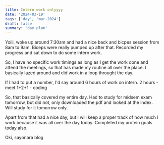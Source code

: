 ```yaml
---
title: Intern work onlyyyy
date: '2024-03-19'
tags: ['day', 'mar-2024']
draft: false
summary: 'day plan'
---
```


Yoiii, woke up around 7:30am and had a nice back and bicpes session from 8am to 9am.
Biceps were really pumped up after that. Recorded my progress and sat down to do some intern work.

So, I have no specific work timings as long as I get the work done and attend the meetings, so that has made my
routine all over the place. I basically lazed around and did work in a loop throught the day.

If I had to put a number, I'd say around 6 hours of work on intern.
2 hours - meet
1+2+1 - coding

So, that basically covered my entire day. Had to study for midsem exam tomorrow, but did not, only downloaded the
pdf and looked at the index. Will study for it tomorrow only.

Apart from that had a nice day, but I will keep a proper track of how much I work because it was all over the day today.
Completed my protein goals today also.

Oki, sayonara blog.
